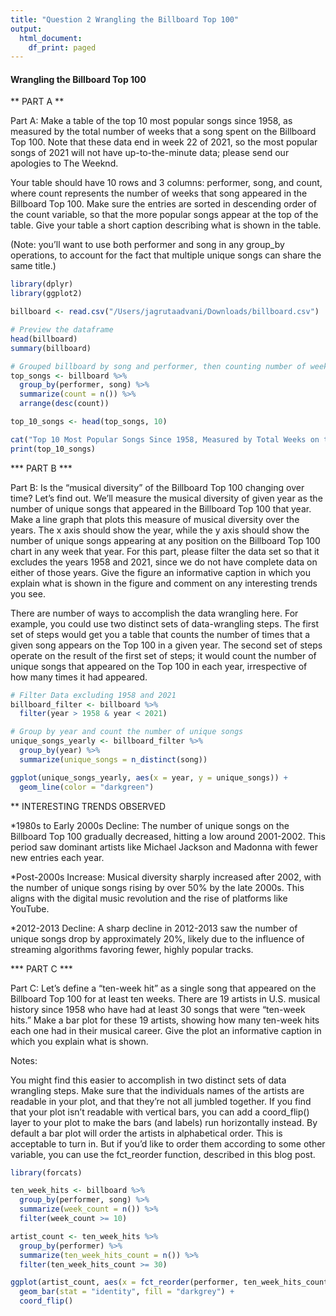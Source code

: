 ```yaml
---
title: "Question 2 Wrangling the Billboard Top 100"
output:
  html_document:
    df_print: paged
---
```


#### Wrangling the Billboard Top 100 #### 
 

** PART A **

Part A: Make a table of the top 10 most popular songs since 1958, as measured by the total number of weeks that a song spent on the Billboard Top 100. Note that these data end in week 22 of 2021, so the most popular songs of 2021 will not have up-to-the-minute data; please send our apologies to The Weeknd.

Your table should have 10 rows and 3 columns: performer, song, and count, where count represents the number of weeks that song appeared in the Billboard Top 100. Make sure the entries are sorted in descending order of the count variable, so that the more popular songs appear at the top of the table. Give your table a short caption describing what is shown in the table.

(Note: you'll want to use both performer and song in any group_by operations, to account for the fact that multiple unique songs can share the same title.)


```r
library(dplyr)
library(ggplot2)

billboard <- read.csv("/Users/jagrutaadvani/Downloads/billboard.csv")

# Preview the dataframe
head(billboard)
summary(billboard)
```

```r
# Grouped billboard by song and performer, then counting number of weeks
top_songs <- billboard %>%
  group_by(performer, song) %>%
  summarize(count = n()) %>%
  arrange(desc(count))

top_10_songs <- head(top_songs, 10)

cat("Top 10 Most Popular Songs Since 1958, Measured by Total Weeks on the Billboard Top 100")
print(top_10_songs)

```

*** PART B ***

Part B: Is the "musical diversity" of the Billboard Top 100 changing over time? Let's find out. We'll measure the musical diversity of given year as the number of unique songs that appeared in the Billboard Top 100 that year. Make a line graph that plots this measure of musical diversity over the years. The x axis should show the year, while the y axis should show the number of unique songs appearing at any position on the Billboard Top 100 chart in any week that year. For this part, please filter the data set so that it excludes the years 1958 and 2021, since we do not have complete data on either of those years. Give the figure an informative caption in which you explain what is shown in the figure and comment on any interesting trends you see.

There are number of ways to accomplish the data wrangling here. For example, you could use two distinct sets of data-wrangling steps. The first set of steps would get you a table that counts the number of times that a given song appears on the Top 100 in a given year. The second set of steps operate on the result of the first set of steps; it would count the number of unique songs that appeared on the Top 100 in each year, irrespective of how many times it had appeared.


```r
# Filter Data excluding 1958 and 2021
billboard_filter <- billboard %>%
  filter(year > 1958 & year < 2021)

# Group by year and count the number of unique songs
unique_songs_yearly <- billboard_filter %>%
  group_by(year) %>%
  summarize(unique_songs = n_distinct(song))

ggplot(unique_songs_yearly, aes(x = year, y = unique_songs)) +
  geom_line(color = "darkgreen")

```
** INTERESTING TRENDS OBSERVED

*1980s to Early 2000s Decline: The number of unique songs on the Billboard Top 100 gradually decreased, hitting a low around 2001-2002. This period saw dominant artists like Michael Jackson and Madonna with fewer new entries each year.

*Post-2000s Increase: Musical diversity sharply increased after 2002, with the number of unique songs rising by over 50% by the late 2000s. This aligns with the digital music revolution and the rise of platforms like YouTube.

*2012-2013 Decline: A sharp decline in 2012-2013 saw the number of unique songs drop by approximately 20%, likely due to the influence of streaming algorithms favoring fewer, highly popular tracks.


*** PART C ***

Part C: Let's define a "ten-week hit" as a single song that appeared on the Billboard Top 100 for at least ten weeks. There are 19 artists in U.S. musical history since 1958 who have had at least 30 songs that were "ten-week hits." Make a bar plot for these 19 artists, showing how many ten-week hits each one had in their musical career. Give the plot an informative caption in which you explain what is shown.

Notes:

You might find this easier to accomplish in two distinct sets of data wrangling steps.
Make sure that the individuals names of the artists are readable in your plot, and that they're not all jumbled together. If you find that your plot isn't readable with vertical bars, you can add a coord_flip() layer to your plot to make the bars (and labels) run horizontally instead.
By default a bar plot will order the artists in alphabetical order. This is acceptable to turn in. But if you'd like to order them according to some other variable, you can use the fct_reorder function, described in this blog post. 


```r
library(forcats)

ten_week_hits <- billboard %>%
  group_by(performer, song) %>%
  summarize(week_count = n()) %>%
  filter(week_count >= 10)

artist_count <- ten_week_hits %>%
  group_by(performer) %>%
  summarize(ten_week_hits_count = n()) %>%
  filter(ten_week_hits_count >= 30)

ggplot(artist_count, aes(x = fct_reorder(performer, ten_week_hits_count), y = ten_week_hits_count)) +
  geom_bar(stat = "identity", fill = "darkgrey") +
  coord_flip()

```

